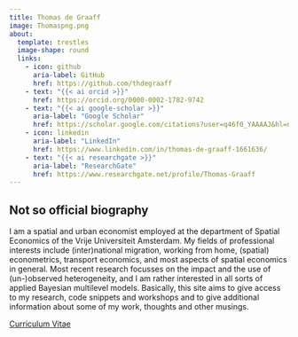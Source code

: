 ```yaml
---
title: Thomas de Graaff
image: Thomaspng.png
about:
  template: trestles
  image-shape: round
  links:
    - icon: github
      aria-label: GitHub
      href: https://github.com/thdegraaff
    - text: "{{< ai orcid >}}"
      href: https://orcid.org/0000-0002-1782-9742
    - text: "{{< ai google-scholar >}}"
      aria-label: "Google Scholar"
      href: https://scholar.google.com/citations?user=q46f0_YAAAAJ&hl=nl&inst=4393003693960974403&oi=ao
    - icon: linkedin
      aria-label: "LinkedIn"
      href: https://www.linkedin.com/in/thomas-de-graaff-1661636/
    - text: "{{< ai researchgate >}}"
      aria-label: "ResearchGate"
      href: https://www.researchgate.net/profile/Thomas-Graaff
---
```


## Not so official biography

I am a spatial and urban economist employed at the department of Spatial Economics of the Vrije Universiteit Amsterdam. My fields of professional interests include (inter)national migration, working from home, (spatial) econometrics, transport economics, and most aspects of spatial economics in general. Most recent research focusses on the impact and the use of (un-)observed heterogeneity, and I am rather interested in all sorts of applied Bayesian multilevel models. Basically, this site aims to give access to my research, code snippets and workshops and to give additional information about some of my work, thoughts and other musings.

[Curriculum Vitae](CVThomasWebsite.pdf){.btn .btn-outline-primary .btn role="button"} 

